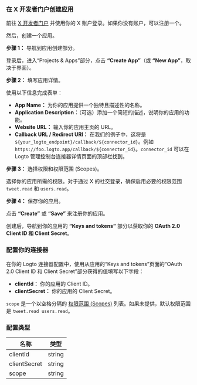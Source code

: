 ### 在 X 开发者门户创建应用

前往 [X 开发者门户](https://developer.x.com/en/portal/projects-and-apps) 并使用你的 X 账户登录。如果你没有账户，可以注册一个。

然后，创建一个应用。

**步骤 1：** 导航到应用创建部分。

登录后，进入“Projects & Apps”部分，点击 **“Create App”**（或 **“New App”**，取决于界面）。

**步骤 2：** 填写应用详情。

使用以下信息完成表单：

- **App Name：** 为你的应用提供一个独特且描述性的名称。
- **Application Description：**（可选）添加一个简短的描述，说明你的应用的功能。
- **Website URL：** 输入你的应用主页的 URL。
- **Callback URL / Redirect URI：** 在我们的例子中，这将是 `${your_logto_endpoint}/callback/${connector_id}`。例如 `https://foo.logto.app/callback/${connector_id}`。`connector_id` 可以在 Logto 管理控制台连接器详情页面的顶部栏找到。

**步骤 3：** 选择权限和权限范围 (Scopes)。

选择你的应用所需的权限。对于通过 X 的社交登录，确保启用必要的权限范围 `tweet.read` 和 `users.read`。

**步骤 4：** 保存你的应用。

点击 **“Create”** 或 **“Save”** 来注册你的应用。

创建后，导航到你的应用的 **“Keys and tokens”** 部分以获取你的 **OAuth 2.0 Client ID 和 Client Secret**。

### 配置你的连接器

在你的 Logto 连接器配置中，使用从应用的“Keys and tokens”页面的“OAuth 2.0 Client ID 和 Client Secret”部分获得的值填写以下字段：

- **clientId：** 你的应用的 Client ID。
- **clientSecret：** 你的应用的 Client Secret。

`scope` 是一个以空格分隔的 [权限范围 (Scopes)](https://docs.x.com/x-api/users/user-lookup-me) 列表。如果未提供，默认权限范围是 `tweet.read users.read`。

### 配置类型

| 名称         | 类型   |
| ------------ | ------ |
| clientId     | string |
| clientSecret | string |
| scope        | string |
